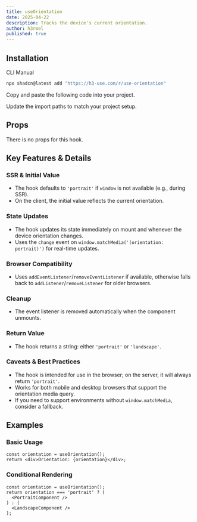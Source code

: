 ```yaml
---
title: useOrientation
date: 2025-04-22
description: Tracks the device's current orientation.
author: h3rmel
published: true
---
```


<HookPreview name="use-orientation-demo" />

## Installation

<Tabs defaultValue="cli">

<TabsList>
  <TabsTrigger value="cli">CLI</TabsTrigger>
  <TabsTrigger value="manual">Manual</TabsTrigger>
</TabsList>
<TabsContent value="cli">

```bash
npx shadcn@latest add "https://h3-use.com/r/use-orientation"
```

</TabsContent>
<TabsContent value="manual">

<Steps>

<Step>Copy and paste the following code into your project.</Step>

<HookSource name="use-orientation" />

<Step>Update the import paths to match your project setup.</Step>

</Steps>

</TabsContent>

</Tabs>

## Props

There is no props for this hook.

## Key Features & Details

### SSR & Initial Value

- The hook defaults to `'portrait'` if `window` is not available (e.g., during SSR).
- On the client, the initial value reflects the current orientation.

### State Updates

- The hook updates its state immediately on mount and whenever the device orientation changes.
- Uses the `change` event on `window.matchMedia('(orientation: portrait)')` for real-time updates.

### Browser Compatibility

- Uses `addEventListener`/`removeEventListener` if available, otherwise falls back to `addListener`/`removeListener` for older browsers.

### Cleanup

- The event listener is removed automatically when the component unmounts.

### Return Value

- The hook returns a string: either `'portrait'` or `'landscape'`.

### Caveats & Best Practices

- The hook is intended for use in the browser; on the server, it will always return `'portrait'`.
- Works for both mobile and desktop browsers that support the orientation media query.
- If you need to support environments without `window.matchMedia`, consider a fallback.

## Examples

### Basic Usage

```tsx
const orientation = useOrientation();
return <div>Orientation: {orientation}</div>;
```

### Conditional Rendering

```tsx
const orientation = useOrientation();
return orientation === 'portrait' ? (
  <PortraitComponent />
) : (
  <LandscapeComponent />
);
```
